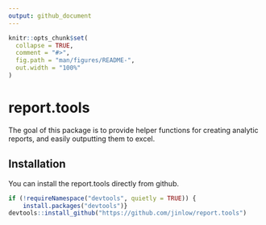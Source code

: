 ```yaml
---
output: github_document
---
```


<!-- README.md is generated from README.Rmd. Please edit that file -->

```r
knitr::opts_chunk$set(
  collapse = TRUE,
  comment = "#>",
  fig.path = "man/figures/README-",
  out.width = "100%"
)
```
# report.tools

The goal of this package is to provide helper functions for creating analytic reports, and easily outputting them to excel. 

## Installation

You can install the report.tools directly from github. 

```r
if (!requireNamespace("devtools", quietly = TRUE)) {
    install.packages("devtools")}
devtools::install_github("https://github.com/jinlow/report.tools")
```
